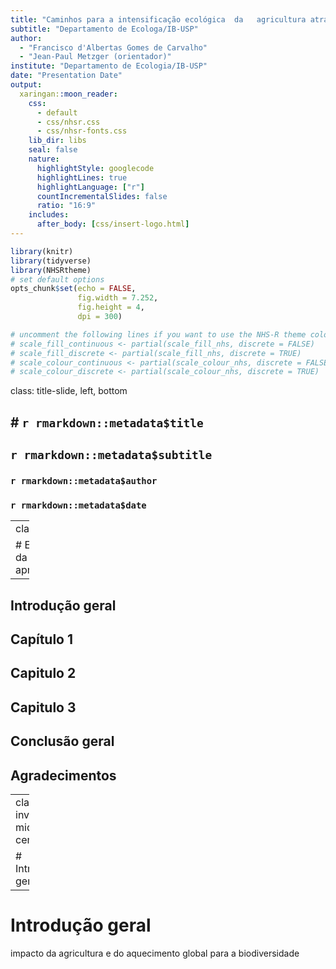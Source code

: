 ```yaml
---
title: "Caminhos para a intensificação ecológica  da   agricultura através da restauração e da certificação agrícola"
subtitle: "Departamento de Ecologa/IB-USP"
author:  
  - "Francisco d'Albertas Gomes de Carvalho"
  - "Jean-Paul Metzger (orientador)"
institute: "Departamento de Ecologia/IB-USP"
date: "Presentation Date"
output:
  xaringan::moon_reader:
    css: 
      - default
      - css/nhsr.css
      - css/nhsr-fonts.css
    lib_dir: libs
    seal: false
    nature:
      highlightStyle: googlecode
      highlightLines: true
      highlightLanguage: ["r"]
      countIncrementalSlides: false
      ratio: "16:9"
    includes:
      after_body: [css/insert-logo.html]
---
```


```r
library(knitr)
library(tidyverse)
library(NHSRtheme)
# set default options
opts_chunk$set(echo = FALSE,
               fig.width = 7.252,
               fig.height = 4,
               dpi = 300)

# uncomment the following lines if you want to use the NHS-R theme colours by default
# scale_fill_continuous <- partial(scale_fill_nhs, discrete = FALSE)
# scale_fill_discrete <- partial(scale_fill_nhs, discrete = TRUE)
# scale_colour_continuous <- partial(scale_colour_nhs, discrete = FALSE)
# scale_colour_discrete <- partial(scale_colour_nhs, discrete = TRUE)
```

class: title-slide, left, bottom

# `r rmarkdown::metadata$title`
----
## **`r rmarkdown::metadata$subtitle`**
### `r rmarkdown::metadata$author`
### `r rmarkdown::metadata$date`

---
class: inverse

# Estrutura da apresentação

--

## Introdução geral

## Capítulo 1


## Capitulo 2


## Capitulo 3


## Conclusão geral


## Agradecimentos

---
class: inverse, middle, center

# Introdução geral

---

# Introdução geral

impacto da agricultura e do aquecimento global para a biodiversidade